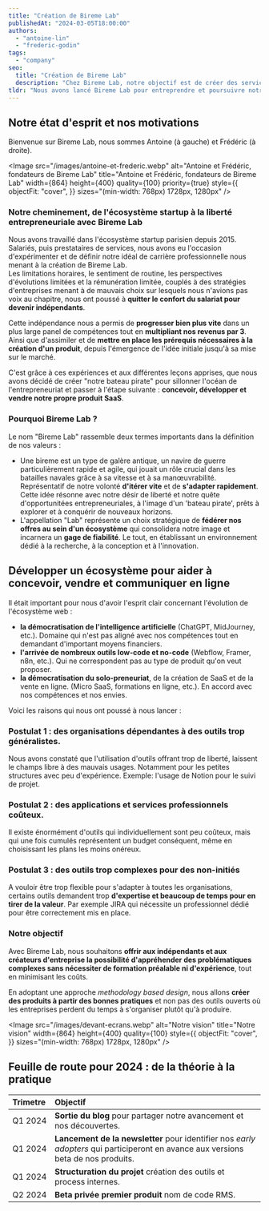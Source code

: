 ```yaml
---
title: "Création de Bireme Lab"
publishedAt: "2024-03-05T18:00:00"
authors:
  - "antoine-lin"
  - "frederic-godin"
tags:
  - "company"
seo:
  title: "Création de Bireme Lab"
  description: "Chez Bireme Lab, notre objectif est de créer des services spécialisés pour les indépendants et les petites entreprises."
tldr: "Nous avons lancé Bireme Lab pour entreprendre et poursuivre notre recherche d'indépendance. Notre objectif est de créer des micro-saas spécialisés pour les créateurs de contenu et les entreprises. Notre feuille de route pour le Q1 et Q2 2024 inclut le lancement d'un blog, d'une newsletter, et l'accès à notre premier produit en beta privé."
---
```


## Notre état d'esprit et nos motivations

Bienvenue sur Bireme Lab, nous sommes Antoine (à gauche) et Frédéric (à droite).

<Image
  src="/images/antoine-et-frederic.webp"
  alt="Antoine et Frédéric, fondateurs de Bireme Lab"
  title="Antoine et Frédéric, fondateurs de Bireme Lab"
  width={864}
  height={400}
  quality={100}
  priority={true}
  style={{
    objectFit: "cover",
  }}
  sizes="(min-width: 768px) 1728px, 1280px"
/>

### Notre cheminement, de l'écosystème startup à la liberté entrepreneuriale avec Bireme Lab

Nous avons travaillé dans l'écosystème startup parisien depuis 2015. Salariés, puis prestataires de services, nous avons eu l'occasion d'expérimenter et de définir notre idéal de carrière professionnelle nous menant à la création de Bireme Lab.   
Les limitations horaires, le sentiment de routine, les perspectives d'évolutions limitées et la rémunération limitée, couplés à des stratégies d'entreprises menant à de mauvais choix sur lesquels nous n'avions pas voix au chapitre, nous ont poussé à **quitter le confort du salariat pour devenir indépendants**.

Cette indépendance nous a permis de **progresser bien plus vite** dans un plus large panel de compétences tout en **multipliant nos revenus par 3**. Ainsi que d'assimiler et de **mettre en place les prérequis nécessaires à la création d'un produit**, depuis l'émergence de l'idée initiale jusqu'à sa mise sur le marché.

C'est grâce à ces expériences et aux différentes leçons apprises, que nous avons décidé de créer "notre bateau pirate" pour sillonner l'océan de l'entrepreneuriat et passer à l'étape suivante : **concevoir, développer et vendre notre propre produit SaaS**.

### Pourquoi Bireme Lab ?

Le nom "Bireme Lab" rassemble deux termes importants dans la définition de nos valeurs :
- Une bireme est un type de galère antique, un navire de guerre particulièrement rapide et agile, qui jouait un rôle crucial dans les batailles navales grâce à sa vitesse et à sa manœuvrabilité. Représentatif de notre volonté **d'itérer vite** et de **s'adapter rapidement**. Cette idée résonne avec notre désir de liberté et notre quête d'opportunitées entrepreneuriales, à l'image d'un 'bateau pirate', prêts à explorer et à conquérir de nouveaux horizons.
- L'appellation "Lab" représente un choix stratégique de **fédérer nos offres au sein d'un écosystème** qui consolidera notre image et incarnera un **gage de fiabilité**. Le tout, en établissant un environnement dédié à la recherche, à la conception et à l'innovation.

## Développer un écosystème pour aider à concevoir, vendre et communiquer en ligne

Il était important pour nous d'avoir l'esprit clair concernant l'évolution de l'écosystème web :
- **la démocratisation de l'intelligence artificielle** (ChatGPT, MidJourney, etc.). Domaine qui n'est pas aligné avec nos compétences tout en demandant d'important moyens financiers.
- **l'arrivée de nombreux outils low-code et no-code** (Webflow, Framer, n8n, etc.). Qui ne correspondent pas au type de produit qu'on veut proposer.
- **la démocratisation du solo-preneuriat**, de la création de SaaS et de la vente en ligne. (Micro SaaS, formations en ligne, etc.). En accord avec nos compétences et nos envies.

Voici les raisons qui nous ont poussé à nous lancer :

### Postulat 1 : des organisations dépendantes à des outils trop généralistes.

Nous avons constaté que l'utilisation d'outils offrant trop de liberté, laissent le champs libre à des mauvais usages. Notamment pour les petites structures avec peu d'expérience. Exemple: l'usage de Notion pour le suivi de projet.  

### Postulat 2 : des applications et services professionnels coûteux.

Il existe énormément d'outils qui individuellement sont peu coûteux, mais qui une fois cumulés représentent un budget conséquent, même en choisissant les plans les moins onéreux.

### Postulat 3 : des outils trop complexes pour des non-initiés

A vouloir être trop flexible pour s'adapter à toutes les organisations, certains outils demandent trop **d'expertise et beaucoup de temps pour en tirer de la valeur**. Par exemple JIRA qui nécessite un professionnel dédié pour être correctement mis en place.

### Notre objectif

Avec Bireme Lab, nous souhaitons **offrir aux indépendants et aux créateurs d'entreprise la possibilité d'appréhender des problématiques complexes sans nécessiter de formation préalable ni d'expérience**, tout en minimisant les coûts.

En adoptant une approche *methodology based design*, nous allons **créer des produits à partir des bonnes pratiques** et non pas des outils ouverts où les entreprises perdent du temps à s'organiser plutôt qu'à produire.

<Image
  src="/images/devant-ecrans.webp"
  alt="Notre vision"
  title="Notre vision"
  width={864}
  height={400}
  quality={100}
  style={{
    objectFit: "cover",
  }}
  sizes="(min-width: 768px) 1728px, 1280px"
/>

## Feuille de route pour 2024 : de la théorie à la pratique

| Trimetre | Objectif                                                                                                                                                                     |
|:---------|:-----------------------------------------------------------------------------------------------------------------------------------------------------------------------------|
| Q1 2024  | **Sortie du blog** pour partager notre avancement et nos découvertes.                                                                                                        |
| Q1 2024  | **Lancement de la newsletter** pour identifier nos *early adopters* qui participeront en avance aux versions beta de nos produits. <NewsletterTrigger content="S'abonner" /> |
| Q1 2024  | **Structuration du projet** création des outils et process internes.                                                                                                         |
| Q2 2024  | **Beta privée premier produit** nom de code RMS.                                                                                                                             |
